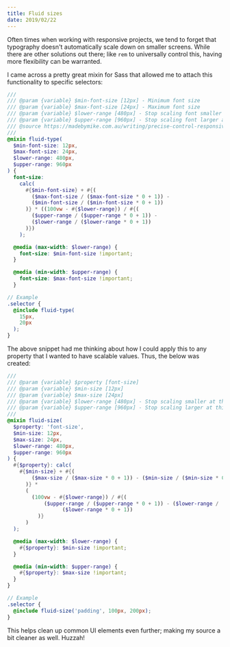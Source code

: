 ```yaml
---
title: Fluid sizes
date: 2019/02/22
---
```


Often times when working with responsive projects, we tend to forget that typography doesn't automatically scale down on smaller screens. While there are other solutions out there; like `rem` to universally control this, having more flexibility can be warranted.

I came across a pretty great mixin for Sass that allowed me to attach this functionality to specific selectors:

```scss
///
/// @param {variable} $min-font-size [12px] - Minimum font size
/// @param {variable} $max-font-size [24px] - Maximum font size
/// @param {variable} $lower-range [480px] - Stop scaling font smaller at this screen resolution
/// @param {variable} $upper-range [960px] - Stop scaling font larger at this screen resolution
/// @source https://madebymike.com.au/writing/precise-control-responsive-typography/
///
@mixin fluid-type(
  $min-font-size: 12px,
  $max-font-size: 24px,
  $lower-range: 480px,
  $upper-range: 960px
) {
  font-size:
    calc(
      #{$min-font-size} + #{(
        ($max-font-size / ($max-font-size * 0 + 1)) -
        ($min-font-size / ($min-font-size * 0 + 1))
      )} * ((100vw - #{$lower-range}) / #{(
        ($upper-range / ($upper-range * 0 + 1)) -
        ($lower-range / ($lower-range * 0 + 1))
      )})
    );

  @media (max-width: $lower-range) {
    font-size: $min-font-size !important;
  }

  @media (min-width: $upper-range) {
    font-size: $max-font-size !important;
  }

// Example
.selector {
  @include fluid-type(
    15px,
    20px
  );
}
```

The above snippet had me thinking about how I could apply this to any property that I wanted to have scalable values. Thus, the below was created:

```scss
///
/// @param {variable} $property [font-size]
/// @param {variable} $min-size [12px]
/// @param {variable} $max-size [24px]
/// @param {variable} $lower-range [480px] - Stop scaling smaller at this screen resolution
/// @param {variable} $upper-range [960px] - Stop scaling larger at this screen resolution
///
@mixin fluid-size(
  $property: 'font-size',
  $min-size: 12px,
  $max-size: 24px,
  $lower-range: 480px,
  $upper-range: 960px
) {
  #{$property}: calc(
    #{$min-size} + #{(
        ($max-size / ($max-size * 0 + 1)) - ($min-size / ($min-size * 0 + 1))
      )} *
      (
        (100vw - #{$lower-range}) / #{(
            ($upper-range / ($upper-range * 0 + 1)) - ($lower-range /
                  ($lower-range * 0 + 1))
          )}
      )
  );

  @media (max-width: $lower-range) {
    #{$property}: $min-size !important;
  }

  @media (min-width: $upper-range) {
    #{$property}: $max-size !important;
  }
}

// Example
.selector {
  @include fluid-size('padding', 100px, 200px);
}
```

This helps clean up common UI elements even further; making my source a bit cleaner as well. Huzzah!
